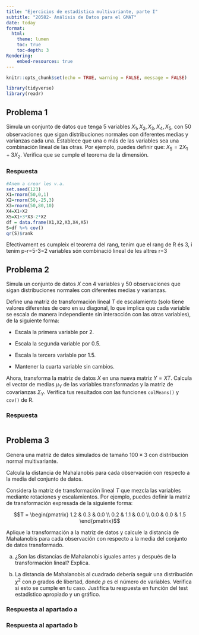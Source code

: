 ```yaml
---
title: "Ejercicios de estadística multivariante, parte I"
subtitle: "20582- Análisis de Datos para el GMAT"
date: today
format:
  html:
    theme: lumen
    toc: true
    toc-depth: 3
Rendering:
    embed-resources: true
---
```


```r
knitr::opts_chunk$set(echo = TRUE, warning = FALSE, message = FALSE)
```

```r
library(tidyverse)
library(readr)
```

## Problema 1

Simula un conjunto de datos que tenga 5 variables $X_1, X_2, X_3, X_4, X_5$, con 50 observaciones que sigan distribuciones normales con diferentes medias y varianzas cada una. Establece que una o más de las variables sea una combinación lineal de las otras. Por ejemplo, puedes definir que: $X_5 = 2X_1 + 3X_2$. Verifica que se cumple el teorema de la dimensión.

### Respuesta
```r
#Anem a crear les v.a.
set.seed(123)
X1=rnorm(50,0,1)
X2=rnorm(50,-25,3)
X3=rnorm(50,80,10)
X4=X1+X2
X5=X1+3*X3-2*X2
df = data.frame(X1,X2,X3,X4,X5)
S=df %>% cov()
qr(S)$rank

```
Efectivament es cumpleix el teorema del rang, tenim que el rang de R és 3, i tenim p-r=5-3=2 variables són combinació lineal de les altres r=3

## Problema 2

Simula un conjunto de datos $X$ con 4 variables y 50 observaciones que sigan distribuciones normales con diferentes medias y varianzas. 

Define una matriz de transformación lineal $T$ de escalamiento (solo tiene valores diferentes de cero en su diagonal, lo que implica que cada variable se escala de manera independiente sin interacción con las otras variables), de la siguiente forma:

* Escala la primera variable por 2.

* Escala la segunda variable por 0.5.

* Escala la tercera variable por 1.5.

* Mantener la cuarta variable sin cambios.

Ahora, transforma la matriz de datos $X$ en una nueva matriz $Y = X T$. Calcula el vector de medias $\mu_Y$ de las variables transformadas y la matriz de covarianzas $\Sigma_Y$. Verifica tus resultados con las funciones `colMeans()` y `cov()` de R.

### Respuesta
```r

```


## Problema 3

Genera una matriz de datos simulados de tamaño 
$100 \times 3$ con distribución normal multivariante.

Calcula la distancia de Mahalanobis para cada observación con respecto a la media del conjunto de datos.

Considera la matriz de transformación lineal $T$ que mezcla las variables mediante rotaciones y escalamientos. Por ejemplo, puedes definir la matriz de transformación expresada de la siguiente forma:

$$T = \begin{pmatrix}
1.2 & 0.3 & 0.0 \\
0.2 & 1.1 & 0.0 \\
0.0 & 0.0 & 1.5
\end{pmatrix}$$

Aplique la transformación a la matriz de datos y calcule la distancia de Mahalanobis para cada observación con respecto a la media del conjunto de datos transformado.

a. ¿Son las distancias de Mahalanobis iguales antes y después de la transformación lineal? Explica.

b. La distancia de Mahalanobis al cuadrado debería seguir una distribución $\chi^2$ con $p$ grados de libertad, donde $p$ es el número de variables. Verifica si esto se cumple en tu caso. Justifica tu respuesta en función del test estadístico apropiado y un gráfico.

### Respuesta al apartado a

### Respuesta al apartado b